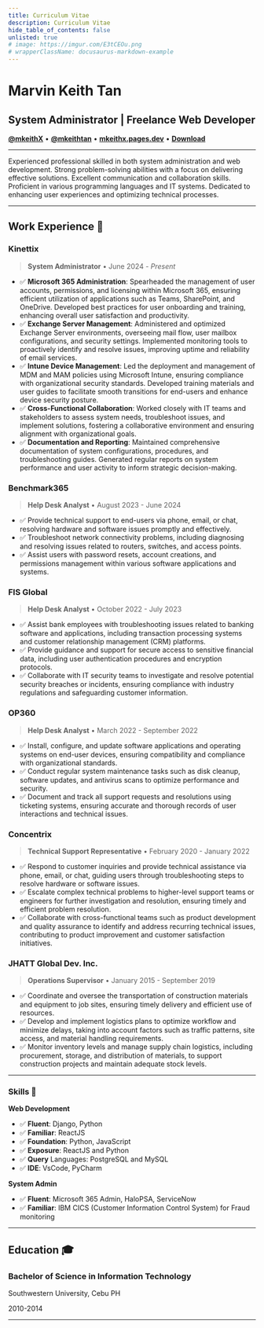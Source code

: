 ```yaml
---
title: Curriculum Vitae
description: Curriculum Vitae
hide_table_of_contents: false
unlisted: true
# image: https://imgur.com/E3tCEOu.png
# wrapperClassName: docusaurus-markdown-example
---
```


# Marvin Keith Tan

## **System Administrator | Freelance Web Developer**

<FAIcon icon="fa-brands fa-github" size="1x" /> [**@mkeithX**](https://github.com/mkeithx) •
<FAIcon icon="fa-brands fa-linkedin" size="1x" /> [**@mkeithtan**](https://www.linkedin.com/in/mkeithtan) •
<FAIcon icon="fa-solid fa-globe" size="1x" /> [**mkeithx.pages.dev**](https://mkeithx.pages.dev)  •
[**Download**](/files/resume.pdf)
<!-- <FAIcon icon="fa-solid fa-envelope" size="1x" /> [**dev.mkeithtan@gmail.com**](mailto:dev.mkeithtan@gmail.com) -->

<hr></hr>

Experienced professional skilled in both system administration and web development. Strong problem-solving abilities with a focus on delivering effective solutions. Excellent communication and collaboration skills. Proficient in various programming languages and IT systems. Dedicated to enhancing user experiences and optimizing technical processes.

---



## Work Experience  💼 

### Kinettix
> **System Administrator** • June 2024 - _Present_

- ✅ **Microsoft 365 Administration**: Spearheaded the management of user accounts, permissions, and licensing within Microsoft 365, ensuring efficient utilization of applications such as Teams, SharePoint, and OneDrive. Developed best practices for user onboarding and training, enhancing overall user satisfaction and productivity.
- ✅ **Exchange Server Management**: Administered and optimized Exchange Server environments, overseeing mail flow, user mailbox configurations, and security settings. Implemented monitoring tools to proactively identify and resolve issues, improving uptime and reliability of email services.
- ✅ **Intune Device Management**: Led the deployment and management of MDM and MAM policies using Microsoft Intune, ensuring compliance with organizational security standards. Developed training materials and user guides to facilitate smooth transitions for end-users and enhance device security posture.
- ✅ **Cross-Functional Collaboration**: Worked closely with IT teams and stakeholders to assess system needs, troubleshoot issues, and implement solutions, fostering a collaborative environment and ensuring alignment with organizational goals.
- ✅ **Documentation and Reporting**: Maintained comprehensive documentation of system configurations, procedures, and troubleshooting guides. Generated regular reports on system performance and user activity to inform strategic decision-making.




### Benchmark365
> **Help Desk Analyst** • August 2023 - June 2024


- ✅ Provide technical support to end-users via phone, email, or chat, resolving hardware and software issues promptly and effectively.
- ✅ Troubleshoot network connectivity problems, including diagnosing and resolving issues related to routers, switches, and access points.
- ✅ Assist users with password resets, account creations, and permissions management within various software applications and systems.

### FIS Global
> **Help Desk Analyst** • October 2022 - July 2023


- ✅  Assist bank employees with troubleshooting issues related to banking software and applications, including transaction processing systems and customer relationship management (CRM) platforms.
- ✅  Provide guidance and support for secure access to sensitive financial data, including user authentication procedures and encryption protocols.
- ✅ Collaborate with IT security teams to investigate and resolve potential security breaches or incidents, ensuring compliance with industry regulations and safeguarding customer information.


### OP360
> **Help Desk Analyst** • March 2022 - September 2022


- ✅ Install, configure, and update software applications and operating systems on end-user devices, ensuring compatibility and compliance with organizational standards.
- ✅ Conduct regular system maintenance tasks such as disk cleanup, software updates, and antivirus scans to optimize performance and security.
- ✅ Document and track all support requests and resolutions using ticketing systems, ensuring accurate and thorough records of user interactions and technical issues.

### Concentrix
> **Technical Support Representative** • February 2020 - January 2022


- ✅ Respond to customer inquiries and provide technical assistance via phone, email, or chat, guiding users through troubleshooting steps to resolve hardware or software issues.
- ✅ Escalate complex technical problems to higher-level support teams or engineers for further investigation and resolution, ensuring timely and efficient problem resolution.
- ✅ Collaborate with cross-functional teams such as product development and quality assurance to identify and address recurring technical issues, contributing to product improvement and customer satisfaction initiatives.

### JHATT Global Dev. Inc.
> **Operations Supervisor** • January 2015 - September 2019

- ✅ Coordinate and oversee the transportation of construction materials and equipment to job sites, ensuring timely delivery and efficient use of resources.
- ✅ Develop and implement logistics plans to optimize workflow and minimize delays, taking into account factors such as traffic patterns, site access, and material handling requirements.
- ✅ Monitor inventory levels and manage supply chain logistics, including procurement, storage, and distribution of materials, to support construction projects and maintain adequate stock levels.

---


###  Skills 🧩
**Web Development**

- ✅ **Fluent**: Django, Python
- ✅ **Familiar**: ReactJS
- ✅ **Foundation**: Python, JavaScript
- ✅ **Exposure**: ReactJS and Python
- ✅ **Query** Languages: PostgreSQL and MySQL
- ✅ **IDE**: VsCode, PyCharm

<!-- [![techs](https://skillicons.dev/icons?i=react,js,py,ts,vscode,md,html,css,anaconda&perline=12)](#skills-)  -->

**System Admin**

- ✅ **Fluent**: Microsoft 365 Admin, HaloPSA, ServiceNow
- ✅ **Familiar**: IBM CICS (Customer Information Control System) for Fraud monitoring

<!-- - Proficient in Helpdesk support and Web development
- Strong problem-solving abilities
- Excellent communication and collaboration skills
- Skilled in various programming languages and IT systems
- Commitment to enhancing user experiences
- Ability to optimize technical processes -->

---

## Education 🎓 

### Bachelor of Science in Information Technology 

Southwestern University, Cebu PH 

2010-2014

----

